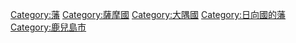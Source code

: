 [[Category:藩|Category:藩]]
[[Category:薩摩國|Category:薩摩國]]
[[Category:大隅國|Category:大隅國]]
[[Category:日向國的藩|Category:日向國的藩]]
[[Category:鹿兒島市|Category:鹿兒島市]]